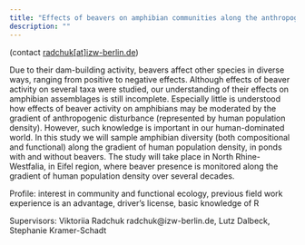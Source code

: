 ```yaml
---
title: "Effects of beavers on amphibian communities along the anthropogenic gradient"
description: ""
---
```


(contact <a href="mailto:radchuk@izw-berlin.de">radchuk[at]izw-berlin.de</a>)

Due to their dam-building activity, beavers affect other species in diverse ways, ranging from positive to negative effects. Although effects of beaver activity on several taxa were studied, our understanding of their effects on amphibian assemblages is still incomplete. Especially little is understood how effects of beaver activity on amphibians may be moderated by the gradient of anthropogenic disturbance (represented by human population density). However, such knowledge is important in our human-dominated world. In this study we will sample amphibian diversity (both compositional and functional) along the gradient of human population density, in ponds with and without beavers. The study will take place in North Rhine-Westfalia, in Eifel region, where beaver presence is monitored along the gradient of human population density over several decades.

Profile: interest in community and functional ecology, previous field work experience is an advantage, driver’s license, basic knowledge of R

Supervisors: Viktoriia Radchuk radchuk@izw-berlin.de, Lutz Dalbeck, Stephanie Kramer-Schadt